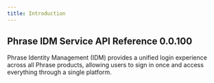 ```yaml
---
title: Introduction
---
```


## Phrase IDM Service API Reference 0.0.100

Phrase Identity Management (IDM) provides a unified login experience across all Phrase products, allowing users to sign in once and access everything through a single platform.